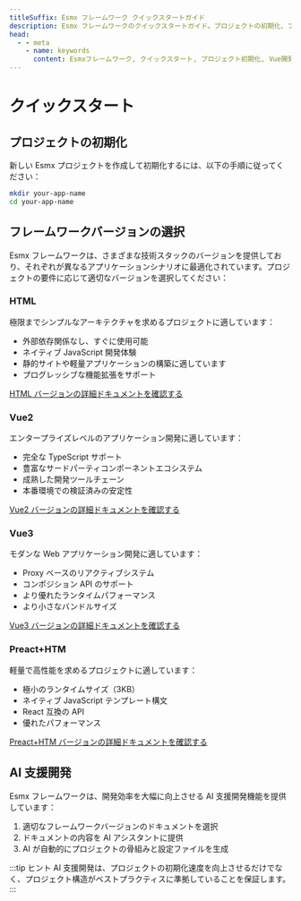 ```yaml
---
titleSuffix: Esmx フレームワーク クイックスタートガイド
description: Esmx フレームワークのクイックスタートガイド。プロジェクトの初期化、フレームワークバージョンの選択、AI支援開発などを含む、ゼロからのプロジェクト構築をサポートします。
head:
  - - meta
    - name: keywords
      content: Esmxフレームワーク, クイックスタート, プロジェクト初期化, Vue開発, HTML開発, AI支援
---
```


# クイックスタート

## プロジェクトの初期化

新しい Esmx プロジェクトを作成して初期化するには、以下の手順に従ってください：

```bash
mkdir your-app-name
cd your-app-name
```

## フレームワークバージョンの選択

Esmx フレームワークは、さまざまな技術スタックのバージョンを提供しており、それぞれが異なるアプリケーションシナリオに最適化されています。プロジェクトの要件に応じて適切なバージョンを選択してください：

### HTML

極限までシンプルなアーキテクチャを求めるプロジェクトに適しています：

- 外部依存関係なし、すぐに使用可能
- ネイティブ JavaScript 開発体験
- 静的サイトや軽量アプリケーションの構築に適しています
- プログレッシブな機能拡張をサポート

[HTML バージョンの詳細ドキュメントを確認する](../frameworks/html.md)

### Vue2

エンタープライズレベルのアプリケーション開発に適しています：

- 完全な TypeScript サポート
- 豊富なサードパーティコンポーネントエコシステム
- 成熟した開発ツールチェーン
- 本番環境での検証済みの安定性

[Vue2 バージョンの詳細ドキュメントを確認する](../frameworks/vue2.md)

### Vue3

モダンな Web アプリケーション開発に適しています：

- Proxy ベースのリアクティブシステム
- コンポジション API のサポート
- より優れたランタイムパフォーマンス
- より小さなバンドルサイズ

[Vue3 バージョンの詳細ドキュメントを確認する](../frameworks/vue3.md)

### Preact+HTM

軽量で高性能を求めるプロジェクトに適しています：

- 極小のランタイムサイズ（3KB）
- ネイティブ JavaScript テンプレート構文
- React 互換の API
- 優れたパフォーマンス

[Preact+HTM バージョンの詳細ドキュメントを確認する](../frameworks/preact-htm.md)

## AI 支援開発

Esmx フレームワークは、開発効率を大幅に向上させる AI 支援開発機能を提供しています：

1. 適切なフレームワークバージョンのドキュメントを選択
2. ドキュメントの内容を AI アシスタントに提供
3. AI が自動的にプロジェクトの骨組みと設定ファイルを生成

:::tip ヒント
AI 支援開発は、プロジェクトの初期化速度を向上させるだけでなく、プロジェクト構造がベストプラクティスに準拠していることを保証します。
:::